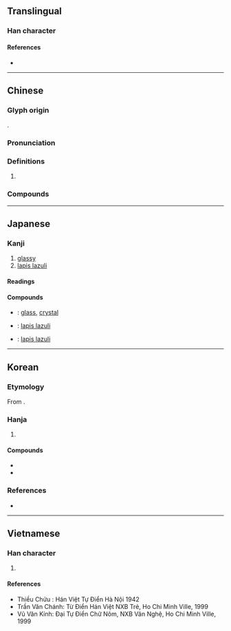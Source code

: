 {{also|琍}}
{{character info}}
==Translingual==

===Han character===
{{Han char|rn=96|rad=玉|as=11|sn=15|four=10127|canj=MGYUB|ids=⿰𤣩离}}

====References====
* {{Han ref|kx=0740.260|dkj=21196|dj=1150.170|hdz=21132.050|uh=7483|ud=29827|bh=BCFE|bd=48382}}

----

==Chinese==
{{zh-forms|ss=玏|alt=瓈,琍}}

===Glyph origin===
{{Han etym}}
{{Han compound|玉|alt1=王|离|ls=psc|c1=s|c2=p|t1=jade}}.

===Pronunciation===
{{zh-pron
|m=lí
|m-s=
|c=lei4
|c-t=
|g=
|h=pfs=
|j=
|mb=lî
|md=liè
|mn=lê/lî
|mn-t=li5
|w=
|x=
|mc=y
|oc=y
|cat=n
}}

===Definitions===
{{zh-hanzi}}

# {{zh-only|玻璃||琉璃}}

===Compounds===
{{zh-der|琉璃|玻璃|塑膠玻璃|吸熱玻璃|強化玻璃|彩色玻璃|光學玻璃|嵌玻璃|安全玻璃|吹玻璃|火玻璃|玻璃粉|琉璃燈|玻璃磚|玻璃圈|擋風玻璃|玻璃狀態|萬頃琉璃|玻璃畫|玻璃絲|琉璃珠|玻璃鋼|石英玻璃|玻璃紙|玻璃液|玻璃窗|玻璃心肝|硼玻璃|硬玻璃|琉璃工藝|玻璃纖維|泡沫玻璃|玻璃浮雕|琉璃磚|琉璃瓦|琉璃球兒|琉璃喇叭|玻璃體|玻璃絲襪|玻璃版|玻璃泉|玻璃帷幕|玻璃小鞋|琉璃廠|淨琉璃|玻璃布|毛玻璃|玻璃烤|磨砂玻璃|水玻璃|結晶玻璃|鈷玻璃|鉛玻璃|鋼化玻璃}}

----

==Japanese==

===Kanji===
{{ja-kanji|grade=c|rs=玉11}}

# [[glassy]]
# [[lapis lazuli]]

====Readings====
{{ja-readings
|goon=り
|kanon=り
|nanori=あき
}}

====Compounds====
* {{ja-r|玻璃|はり}}: [[glass]], [[crystal]]
* {{ja-r|瑠璃|るり}}: [[lapis lazuli]]
* {{ja-r|琉璃|るり}}: [[lapis lazuli]]

----

==Korean==

===Etymology===
From {{der|ko|ltc|-}} {{ltc-l|璃|id=1}}. {{hanja-hunmong|리|li|金寳}}

===Hanja===
{{ko-hanja-search}}
{{ko-hanja|유리|리||이}}

# {{hanja form of|[[리]]/[[이]]|[[glassy]]}}

====Compounds====
{{der-top|Compounds}}
* {{ko-l|유리|琉璃}}
* {{ko-l|유리|瑠璃}}
{{der-bottom}}

===References===
* {{R:hanjadoc|7472}}

----

==Vietnamese==

===Han character===
{{vi-readings|reading=ly, li, lê|rs=玉11}}

# {{rfdef|vi|sort=玉11}}

====References====
* Thiều Chửu : Hán Việt Tự Điển Hà Nội 1942
* Trần Văn Chánh: Từ Điển Hán Việt NXB Trẻ, Ho Chi Minh Ville, 1999
* Vũ Văn Kính: Đại Tự Điển Chữ Nôm, NXB Văn Nghệ, Ho Chi Minh Ville, 1999